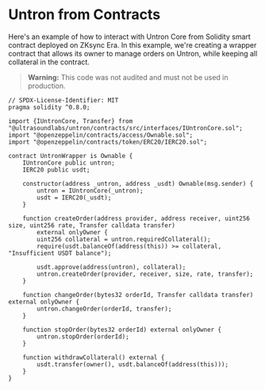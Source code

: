 # Untron from Contracts

Here's an example of how to interact with Untron Core from Solidity smart contract deployed on ZKsync Era. In this example, we're creating a wrapper contract that allows its owner to manage orders on Untron, while keeping all collateral in the contract.

> **Warning:** This code was not audited and must not be used in production.

```solidity
// SPDX-License-Identifier: MIT
pragma solidity ^0.8.0;

import {IUntronCore, Transfer} from "@ultrasoundlabs/untron/contracts/src/interfaces/IUntronCore.sol";
import "@openzeppelin/contracts/access/Ownable.sol";
import "@openzeppelin/contracts/token/ERC20/IERC20.sol";

contract UntronWrapper is Ownable {
    IUntronCore public untron;
    IERC20 public usdt;

    constructor(address _untron, address _usdt) Ownable(msg.sender) {
        untron = IUntronCore(_untron);
        usdt = IERC20(_usdt);
    }

    function createOrder(address provider, address receiver, uint256 size, uint256 rate, Transfer calldata transfer)
        external onlyOwner {
        uint256 collateral = untron.requiredCollateral();
        require(usdt.balanceOf(address(this)) >= collateral, "Insufficient USDT balance");

        usdt.approve(address(untron), collateral);
        untron.createOrder(provider, receiver, size, rate, transfer);
    }

    function changeOrder(bytes32 orderId, Transfer calldata transfer) external onlyOwner {
        untron.changeOrder(orderId, transfer);
    }

    function stopOrder(bytes32 orderId) external onlyOwner {
        untron.stopOrder(orderId);
    }

    function withdrawCollateral() external {
        usdt.transfer(owner(), usdt.balanceOf(address(this)));
    }
}
```
